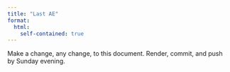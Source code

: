 ```yaml
---
title: "Last AE"
format:
  html:
    self-contained: true
---
```


Make a change, any change, to this document.
Render, commit, and push by Sunday evening.
